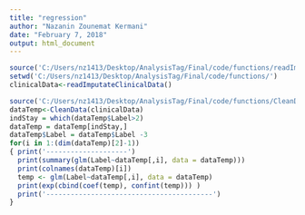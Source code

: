 ```yaml
---
title: "regression"
author: "Nazanin Zounemat Kermani"
date: "February 7, 2018"
output: html_document
---
```


```r
source('C:/Users/nz1413/Desktop/AnalysisTag/Final/code/functions/readImputateClinicalData.R')
setwd('C:/Users/nz1413/Desktop/AnalysisTag/Final/code/functions/')
clinicalData<-readImputateClinicalData()

source('C:/Users/nz1413/Desktop/AnalysisTag/Final/code/functions/CleanData.R')
dataTemp<-CleanData(clinicalData)
indStay = which(dataTemp$Label>2)
dataTemp = dataTemp[indStay,]
dataTemp$Label = dataTemp$Label -3
for(i in 1:(dim(dataTemp)[2]-1))
{ print('--------------------')
  print(summary(glm(Label~dataTemp[,i], data = dataTemp))) 
  print(colnames(dataTemp)[i])
  temp <- glm(Label~dataTemp[,i], data = dataTemp)
  print(exp(cbind(coef(temp), confint(temp))) )
  print('-----------------------------------------')
}
```